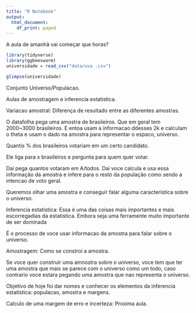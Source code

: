 ```yaml
---
title: "R Notebook"
output:
  html_document:
    df_print: paged
---
```


A aula de amanhã vai começar que horas?

```r

library(tidyverse)
library(ggbeeswarm)
universidade = read_csv("data/uva .csv")

```


```r

glimpse(universidade)

```

Conjunto Universo/Populacao.

Aulas de amostragem e inferencia estatistica.

Variacao amostral: Diferença de resultado entre as diferentes amostras.

O datafolha pega uma amostra de brasileiros. Que em geral tem 2000~3000 brasileiros. E entoa usam a informacao ddesses 2k e calculam o theta e usam o dado na amostra para representar o espaco, universo.


Quantis % dos brasileiros votariam em um certo candidato.

Ele liga para x brasileiros e pergunta para quem quer votar.

Dai pega quantos votaram em A/todos. Dai voce calcula e usa essa informação da amostra e infere para o resto da população como sendo a intencao de voto geral.

Queremos olhar uma amostra e conseguir falar alguma caracteristica sobre o universo. 

Inferencia estatistica: Essa é uma das coisas mais importantes e mais escorregadias da estatistica. Embora seja uma ferramente muito importante de ser dominada

É o processo de voce usar informacao da amostra para falar sobre o universo.

Amostragem: Como se constroi a amostra. 

Se voce quer construir uma amnostra sobre o universo, voce tem que ter uma amostra que mais se parece com o universo como um todo, caso contrario voce estara pegando uma amostra que nao representa o universo.

Objetivo de hoje foi dar nomes e conhecer os elementos da inferencia estatistica: populacao, amostra e margens.

Calculo de uma margem de erro e incerteza: Proxima aula.



```r

```











